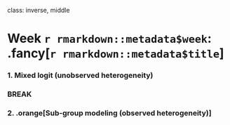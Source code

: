 
class: inverse, middle

# Week `r rmarkdown::metadata$week`: .fancy[`r rmarkdown::metadata$title`]

### 1. Mixed logit (unobserved heterogeneity)

### BREAK

### 2. .orange[Sub-group modeling (observed heterogeneity)]
